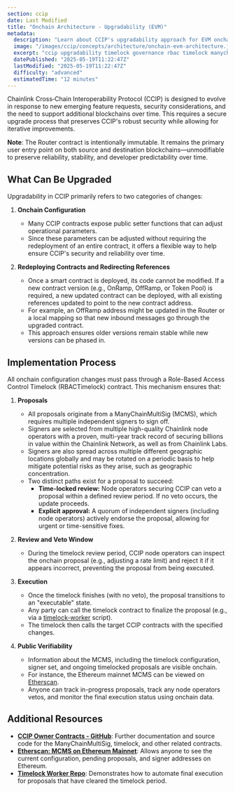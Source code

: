 ```yaml
---
section: ccip
date: Last Modified
title: "Onchain Architecture - Upgradability (EVM)"
metadata:
  description: "Learn about CCIP's upgradability approach for EVM onchain architecture, focusing on configuration changes, contract redeployments, and the timelock process."
  image: "/images/ccip/concepts/architecture/onchain-evm-architecture.jpg"
  excerpt: "ccip upgradability timelock governance rbac timelock manychainmultisig contract redeployment configuration changes chainlink governance secure upgrades node operator veto public verifiability"
  datePublished: "2025-05-19T11:22:47Z"
  lastModified: "2025-05-19T11:22:47Z"
  difficulty: "advanced"
  estimatedTime: "12 minutes"
---
```


Chainlink Cross‐Chain Interoperability Protocol (CCIP) is designed to evolve in response to new emerging feature requests, security considerations, and the need to support additional blockchains over time. This requires a secure upgrade process that preserves CCIP's robust security while allowing for iterative improvements.

**Note**: The Router contract is intentionally immutable. It remains the primary user entry point on both source and destination blockchains—unmodifiable to preserve reliability, stability, and developer predictability over time.

## What Can Be Upgraded

Upgradability in CCIP primarily refers to two categories of changes:

1. **Onchain Configuration**
   - Many CCIP contracts expose public setter functions that can adjust operational parameters.
   - Since these parameters can be adjusted without requiring the redeployment of an entire contract, it offers a flexible way to help ensure CCIP's security and reliability over time.

2. **Redeploying Contracts and Redirecting References**
   - Once a smart contract is deployed, its code cannot be modified. If a new contract version (e.g., OnRamp, OffRamp, or Token Pool) is required, a new updated contract can be deployed, with all existing references updated to point to the new contract address.
   - For example, an OffRamp address might be updated in the Router or a local mapping so that new inbound messages go through the upgraded contract.
   - This approach ensures older versions remain stable while new versions can be phased in.

## Implementation Process

All onchain configuration changes must pass through a Role-Based Access Control Timelock (RBACTimelock) contract. This mechanism ensures that:

1. **Proposals**
   - All proposals originate from a ManyChainMultiSig (MCMS), which requires multiple independent signers to sign off.
   - Signers are selected from multiple high-quality Chainlink node operators with a proven, multi-year track record of securing billions in value within the Chainlink Network, as well as from Chainlink Labs.
   - Signers are also spread across multiple different geographic locations globally and may be rotated on a periodic basis to help mitigate potential risks as they arise, such as geographic concentration.
   - Two distinct paths exist for a proposal to succeed:
     - **Time-locked review:** Node operators securing CCIP can veto a proposal within a defined review period. If no veto occurs, the update proceeds.
     - **Explicit approval:** A quorum of independent signers (including node operators) actively endorse the proposal, allowing for urgent or time-sensitive fixes.

1. **Review and Veto Window**
   - During the timelock review period, CCIP node operators can inspect the onchain proposal (e.g., adjusting a rate limit) and reject it if it appears incorrect, preventing the proposal from being executed.

1. **Execution**
   - Once the timelock finishes (with no veto), the proposal transitions to an "executable" state.
   - Any party can call the timelock contract to finalize the proposal (e.g., via a [timelock-worker](https://github.com/smartcontractkit/timelock-worker) script).
   - The timelock then calls the target CCIP contracts with the specified changes.

1. **Public Verifiability**
   - Information about the MCMS, including the timelock configuration, signer set, and ongoing timelocked proposals are visible onchain.
   - For instance, the Ethereum mainnet MCMS can be viewed on [Etherscan](https://etherscan.io/address/0xE53289F32c8E690b7173aA33affE9B6B0CB0012F#readContract).
   - Anyone can track in-progress proposals, track any node operators vetos, and monitor the final execution status using onchain data.

## Additional Resources

- **[CCIP Owner Contracts - GitHub](https://github.com/smartcontractkit/ccip-owner-contracts)**: Further documentation and source code for the ManyChainMultiSig, timelock, and other related contracts.
- **[Etherscan: MCMS on Ethereum Mainnet](https://etherscan.io/address/0xE53289F32c8E690b7173aA33affE9B6B0CB0012F#readContract)**: Allows anyone to see the current configuration, pending proposals, and signer addresses on Ethereum.
- **[Timelock Worker Repo](https://github.com/smartcontractkit/timelock-worker)**: Demonstrates how to automate final execution for proposals that have cleared the timelock period.
